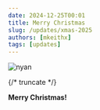 ```yaml
---
date: 2024-12-25T00:01
title: Merry Christmas
slug: /updates/xmas-2025
authors: [mkeithx]
tags: [updates]
---
```



![nyan](https://i.imgur.com/ojiTiva.gif)

<!-- <Card>
    <CardImage
      cardImageUrl='/img/new-blog-default.png'
    />
  </Card>
  <br></br> -->

{/* truncate */}


**Merry Christmas!**

